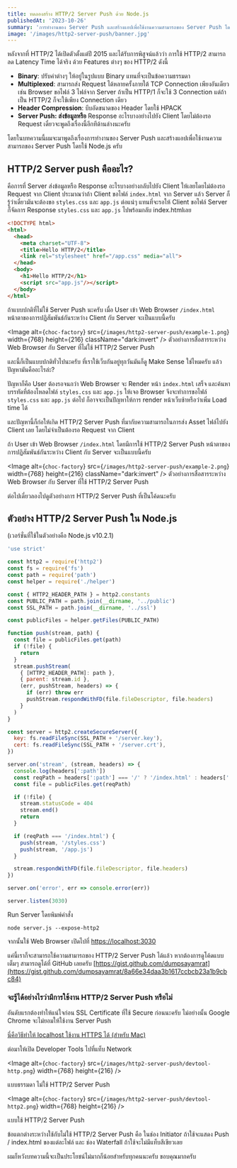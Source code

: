 ```yaml
---
title: ทดลองสร้าง HTTP/2 Server Push ด้วย Node.js
publishedAt: '2023-10-26'
summary: 'การทำงานของ Server Push และสร้างแอปเพื่อใช้งานความสามารถของ Server Push โดยใช้ Node.js ครับ'
image: '/images/http2-server-push/banner.jpg'
---
```


หลังจากที่ HTTP/2 ได้เปิดตัวตั้งแต่ปี 2015 และได้รับการพิสูจน์แล้วว่า การใช้ HTTP/2 สามารถลด Latency Time ได้จริง ด้วย Features ต่างๆ ของ HTTP/2 ดังนี้

- **Binary**: ปรับค่าต่างๆ ให้อยู่ในรูปแบบ Binary แทนที่จะเป็นข้อความธรรมดา
- **Multiplexed**: สามารถส่ง Request ได้หลายครั้งภายใต้ TCP Connection เพียงอันเดียว เช่น Browser ขอไฟล์ 3 ไฟล์จาก Server ถ้าเป็น HTTP/1 ก็จะใช้ 3 Connection แต่ถ้าเป็น HTTP/2 ก็จะใช้เพียง Connection เดียว
- **Header Compression**: บีบอัดขนาดของ Header โดยใช้ HPACK
- **Server Push: ส่งข้อมูลหรือ** Response อะไรบางอย่างไปยัง Client โดยไม่ต้องรอ Request เดี๋ยวจะพูดถึงเรื่องนี้อีกทีด้านล่างนะครับ

โดยในบทความนี้ผมจะมาพูดถึงเรื่องการทำงานของ Server Push และสร้างแอปเพื่อใช้งานความสามารถของ Server Push โดยใช้ Node.js ครับ

## HTTP/2 Server push คืออะไร?

คือการที่ Server ส่งข้อมูลหรือ Response อะไรบางอย่างกลับไปยัง Client ให้เลยโดยไม่ต้องรอ Request จาก Client ประมาณว่าถ้า Client ขอไฟล์ `index.html` จาก Server แล้ว Server ก็รู้ว่าเดี๋ยวมันจะต้องขอ `styles.css` และ `app.js` ต่อแน่ๆ แทนที่จะรอให้ Client ขอไฟล์ Server ก็จัดการ Response `styles.css` และ `app.js` ไปพร้อมกลับ index.htmlเลย

```html title="index.html"
<!DOCTYPE html>
<html>
  <head>
    <meta charset="UTF-8">
    <title>Hello HTTP/2</title>
    <link rel="stylesheet" href="/app.css" media="all">
  </head>
  <body>
    <h1>Hello HTTP/2</h1>
    <script src="app.js"/></script>
  </body>
</html>
```

ถ้าแบบปกติที่ไม่ใช้ Server Push นะครับ เมื่อ User เข้า Web Browser `/index.html` หน้าตาของการปฏิสัมพันธ์กันระหว่าง Client กับ Server จะเป็นแบบนี้ครับ

<Image
  alt={`choc-factory`}
  src={`/images/http2-server-push/example-1.png`}
  width={768}
  height={216}
  className="dark:invert"
/>
<span className="text-xs text-center">
  ตัวอย่างการสื่อสารระหว่าง Web Browser กับ Server ที่ไม่ใช้ HTTP/2 Server Push
</span>

และนี้ก็เป็นแบบปกติทั่วไปนะครับ ที่เราใช้เว็บกันอยู่ทุกวันมันก็ดู Make Sense ใช่ไหมครับ แล้วปัญหามันคืออะไรล่ะ?

ปัญหาก็คือ User ต้องรอจนกว่า Web Browser จะ Render หน้า `index.html` เสร็จ และค้นหาบรรทัดที่ต้องโหลดไฟล์ `styles.css` และ `app.js` ให้เจอ Browser จึงจะทำการขอไฟล์ `styles.css` และ `app.js` ต่อไป ก็อาจจะเป็นปัญหาให้การ render หน้าเว็บช้าหรือว่าเพิ่ม Load time ได้

และปัญหานี้ก็ก่อให้เกิด HTTP/2 Server Push ที่มากับความสามารถในการส่ง Asset ไฟล์ไปยัง Client เลย โดยไม่จำเป็นต้องรอ Request จาก Client

ถ้า User เข้า Web Browser `/index.html` โดยมีการใช้ HTTP/2 Server Push หน้าตาของการปฏิสัมพันธ์กันระหว่าง Client กับ Server จะเป็นแบบนี้ครับ

<Image
  alt={`choc-factory`}
  src={`/images/http2-server-push/example-2.png`}
  width={768}
  height={216}
  className="dark:invert"
/>
<span className="text-xs text-center">
  ตัวอย่างการสื่อสารระหว่าง Web Browser กับ Server ที่ใช้ HTTP/2 Server Push
</span>

ต่อไปเดี๋ยวลองไปดูตัวอย่างการ HTTP/2 Server Push ที่เป็นโค้ดนะครับ

## ตัวอย่าง HTTP/2 Server Push ใน Node.js

(เวอร์ชั่นที่ใช้ในตัวอย่างคือ Node.js v10.2.1)

```js title="server.js"
'use strict'

const http2 = require('http2')
const fs = require('fs')
const path = require('path')
const helper = require('./helper')

const { HTTP2_HEADER_PATH } = http2.constants
const PUBLIC_PATH = path.join(__dirname, '../public')
const SSL_PATH = path.join(__dirname, '../ssl')

const publicFiles = helper.getFiles(PUBLIC_PATH)

function push(stream, path) {
  const file = publicFiles.get(path)
  if (!file) {
    return
  }
  stream.pushStream(
    { [HTTP2_HEADER_PATH]: path },
    { parent: stream.id },
    (err, pushStream, headers) => {
      if (err) throw err
      pushStream.respondWithFD(file.fileDescriptor, file.headers)
    }
  )
}

const server = http2.createSecureServer({
  key: fs.readFileSync(SSL_PATH + '/server.key'),
  cert: fs.readFileSync(SSL_PATH + '/server.crt'),
})

server.on('stream', (stream, headers) => {
  console.log(headers[':path'])
  const reqPath = headers[':path'] === '/' ? '/index.html' : headers[':path']
  const file = publicFiles.get(reqPath)

  if (!file) {
    stream.statusCode = 404
    stream.end()
    return
  }

  if (reqPath === '/index.html') {
    push(stream, '/styles.css')
    push(stream, '/app.js')
  }

  stream.respondWithFD(file.fileDescriptor, file.headers)
})

server.on('error', err => console.error(err))

server.listen(3030)
```

Run Server โดยพิมพ์คำสั่ง

```shell
node server.js --expose-http2
```

จากนั้นใช้ Web Browser เปิดไปที่ [https://localhost:3030](https://localhost:3030)

แค่นี้เราก็จะสามารถใช้ความสามารถของ HTTP/2 Server Push ได้แล้ว หากต้องการดูโค้ดแบบเต็มๆ สามารถดูได้ที่ GitHub เลยครับ [https://gist.github.com/dumpsayamrat](https://gist.github.com/dumpsayamrat/8a66e34daa3b1617ccbcb23a1b9cbc84)

### จะรู้ได้อย่างไรว่ามีการใช้งาน HTTP/2 Server Push หรือไม่

อันดับแรกต้องทำให้แน่ใจก่อน SSL Certificate ที่ใช้ Secure ก่อนนะครับ ไม่อย่างนั้น Google Chrome จะไม่ยอมให้ใช้งาน Server Push

[นี่คือวิธีทำให้ localhost ใช้งาน HTTPS ได้ (สำหรับ Mac)](https://medium.freecodecamp.org/how-to-get-https-working-on-your-local-development-environment-in-5-minutes-7af615770eec?source=post_page-----ec0cd8cdcdb3--------------------------------)

ต่อมาให้เปิด Developer Tools ไปที่แท็บ Network

<Image
  alt={`choc-factory`}
  src={`/images/http2-server-push/devtool-http.png`}
  width={768}
  height={216}
/>
<div className="text-xs text-center">แบบธรรมดา ไม่ใช้ HTTP/2 Server Push</div>

<Image
  alt={`choc-factory`}
  src={`/images/http2-server-push/devtool-http2.png`}
  width={768}
  height={216}
/>
<div className="text-xs text-center">แบบใช้ HTTP/2 Server Push</div>

ข้อแตกต่างระหว่างใช้กับไม่ใช้ HTTP/2 Server Push คือ ในช่อง Initiator ถ้าใช้จะแสดง Push / index.html ของแต่ละไฟล์ และ ช่อง Waterfall ถ้าใช้จะไม่มีแท็บสีเขียวเลย

ผมก็หวังบทความนี้จะเป็นประโยชน์ไม่มากก็น้อยสำหรับทุกคนนะครับ ขอบคุณมากครับ
